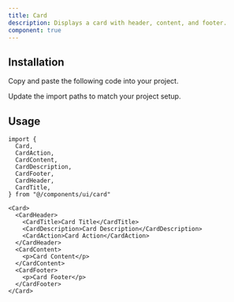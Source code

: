 ```yaml
---
title: Card
description: Displays a card with header, content, and footer.
component: true
---
```


<ComponentPreview name="card-demo" description="A card with a form" />

## Installation

<Steps>

<Step>Copy and paste the following code into your project.</Step>

<ComponentSource name="card" title="components/ui/card.tsx" />

<Step>Update the import paths to match your project setup.</Step>

</Steps>

## Usage

```tsx showLineNumbers
import {
  Card,
  CardAction,
  CardContent,
  CardDescription,
  CardFooter,
  CardHeader,
  CardTitle,
} from "@/components/ui/card"
```

```tsx showLineNumbers
<Card>
  <CardHeader>
    <CardTitle>Card Title</CardTitle>
    <CardDescription>Card Description</CardDescription>
    <CardAction>Card Action</CardAction>
  </CardHeader>
  <CardContent>
    <p>Card Content</p>
  </CardContent>
  <CardFooter>
    <p>Card Footer</p>
  </CardFooter>
</Card>
```
